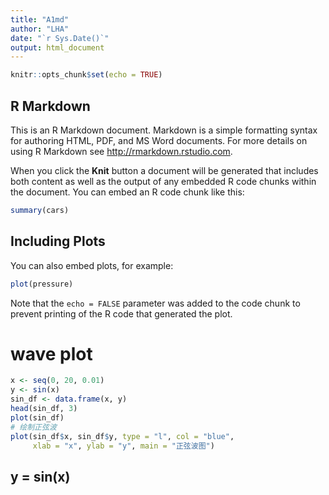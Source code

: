```yaml
---
title: "A1md"
author: "LHA"
date: "`r Sys.Date()`"
output: html_document
---
```


```r
knitr::opts_chunk$set(echo = TRUE)
```

## R Markdown

This is an R Markdown document. Markdown is a simple formatting syntax for authoring HTML, PDF, and MS Word documents. For more details on using R Markdown see <http://rmarkdown.rstudio.com>.

When you click the **Knit** button a document will be generated that includes both content as well as the output of any embedded R code chunks within the document. You can embed an R code chunk like this:

```r
summary(cars)
```

## Including Plots

You can also embed plots, for example:

```r
plot(pressure)
```

Note that the `echo = FALSE` parameter was added to the code chunk to prevent printing of the R code that generated the plot.

# wave plot
```r
x <- seq(0, 20, 0.01)
y <- sin(x)
sin_df <- data.frame(x, y)
head(sin_df, 3)
plot(sin_df)
# 绘制正弦波
plot(sin_df$x, sin_df$y, type = "l", col = "blue", 
     xlab = "x", ylab = "y", main = "正弦波图")
```

## **y = sin(x)**